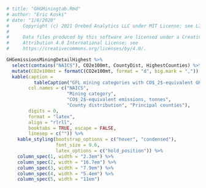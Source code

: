 ```r
# title: "GHGMiningtab.Rmd"
# author: "Eric Koski"
# date: "1/6/2020"
#     Copyright (c) 2021 Orebed Analytics LLC under MIT License; see LICENSE.md. 
# 
#     Data files produced by this software are licensed under a Creative Commons 
#     Attribution 4.0 International License; see
#     https://creativecommons.org/licenses/by/4.0/. 

GHGemissionsMiningDetailHighest %>%
  select(contains("NAICS"), CO2e100mt, CountyDist, HighestCounties) %>%
  mutate(CO2e100mt = formatC(CO2e100mt, format = "d", big.mark = ",")) %>%
  kable(caption = 
          tableCaption("GFL mining categories with CO$_2$-equivalent GHG emissions"),
        col.names = c("NAICS", 
                      "Mining category", 
                      "CO$_2$-equivalent emissions, tonnes",
                      "County distribution", "Principal counties"),
        digits = 0,
        format = "latex", 
        align = "rlrll", 
        booktabs = TRUE, escape = FALSE,
        linesep = c("")) %>%
    kable_styling(bootstrap_options = c("hover", "condensed"),
                  font_size = 9.6,
                  latex_options = c("hold_position")) %>%
    column_spec(1, width = "2.3em") %>%
    column_spec(2, width = "16.7em") %>%
    column_spec(3, width = "7.9em") %>%
    column_spec(4, width = "5.4em") %>%
    column_spec(5, width = "11em") 



```